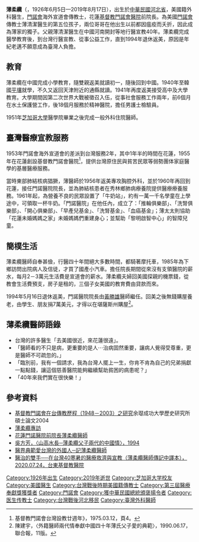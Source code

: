 {{Infobox_Person
| name = 薄柔纜
|image=
|box_width=
|occupation= 前門諾醫院院長
| period =
|birth_name=
| english_names = Roland Peter Brown
| Sex = 男
|birth_date= {{birth date|1926|6|5}}
|birth_place={{ROC-1912|直隸省}}
|death_date= {{death date and age|2019|8|17|1926|6|5}}
|death_place= {{USA}}[[堪薩斯州|堪薩斯州]][[哈維縣_(堪薩斯州)|哈維郡]]
| nationality = 
| residence =
| party =
| religion = 基督教
| spouse =  薄素菲
| relatives = 薄清潔醫生（父親）薄楷思 （兒子） 薄皓嶺 （孫子）薄天瑩 （孫子）
|education=
*[[貝塞爾大學|貝塞爾大學]]應用數學<br /><span style="color: blue;">（1945年）</span>
*[[芝加哥大學|芝加哥大學]]醫學院<br/><span style="color: blue;">（1947年－1951年）</span>
*美國密西根州的底特律一般外科住院醫師訓練<br/><span style="color: blue;">（1951年－1953年）</span>
| past =
*門諾會的山地巡迴醫療隊<br/><span style="color: blue;">（1953年）</span>
*基督教門諾會醫院院長<br/><span style="color: blue;">（1954年-1956年）</span><br/>1961－1974年<br/>1986－1990年<br>1993暫代
| work =
| award =
* 中華民國醫學學會全國優秀醫師（1978年）<ref>林清和，〈三叔公講古〉，《嗎哪》，295期，1983.12.25，第4版。</ref>
* 台美基金會社會服務獎（1991年）
* 第三屆醫療奉獻獎（1993年）
* [[李登輝|李登輝]]總統頒贈[[景星勳章#紫色大綬景星勳章|紫色大綬景星勳章]]（1995年）
}}

'''薄柔纜'''（{{lang-en|Roland Peter Brown}}，1926年6月5日—2019年8月17日），出生於[[中華民國|中華民國]][[河北省_(中華民國)|河北省]]，美國籍外科醫生，[[門諾會|門諾會]]海外宣道會傳教士，花蓮[[基督教門諾會醫院|基督教門諾會醫院]]前院長。為美國[[門諾會|門諾會]]傳教士薄清潔醫生的第五位孩子，兩位哥哥在他出生以前都因瘟疫而夭折，因此成為薄家的獨子。父親薄清潔醫生在中國河南開封等地行醫宣教40年。薄柔纜完成醫學教育後，到台灣行醫宣教、從事公益工作，直到1994年退休返美，原因是年紀老邁不願意成為臺灣人負擔。

==教育==
薄柔纜在中國完成小學教育，隨雙親返美就讀初一，隨後回到中國。1940年至韓國[[平壤|平壤]]就學，不久又返回天津附近的通縣就讀。1941年再度返美接受高中及大學教育。大學期間因第二次世界大戰被徵召入伍，從事社會服務工作兩年，前6個月在水土保護營工作，後18個月服務於精神醫院，擔任男護士檢驗員。

1951年[[芝加哥大學|芝加哥大學]]醫學院畢業之後完成一般外科住院醫師。

==臺灣醫療宣教服務==
1953年門諾會海外宣道會的差派到台灣服務2年，其中1年半的時間在花蓮，1955年在花蓮創設基督教門諾會醫院<ref>基督教門諾會台灣設教廿週年》，1975.03.12，頁4。</ref>，提供台灣原住民與貧苦民眾等弱勢團体家庭醫學的基層醫療服務。

當時東部肺結核病猖獗，薄醫師於1956年返美專攻胸腔外科，並於1960年再回到花蓮，接任門諾醫院院長，並為肺結核患者在秀林鄉肺病療養院提供醫療療養服務。1961年起，為營養不良的民眾設置了「牛奶站」，約有一萬一千名學童在上學途中，可領取一杯牛奶。「門諾醫院」在他任內，成立了：「推輪俱樂部」、「洗腎俱樂部」、「開心俱樂部」、「早產兒基金」、「洗腎基金」、「血癌基金」；薄太太則協助「花蓮未婚媽媽之家」未婚媽媽們重建身心；並幫助「黎明啟智中心」的智障兒童。 

==簡樸生活==
薄柔纜醫師自奉甚儉，行醫四十年間絕大多數時間，都騎著摩托車，1985年為下鄉訪問出院病人及信徒，才買了國產小汽車。擔任院長期間從來沒有支領醫院的薪水，每月2－3萬元生活費是宣道會的薪水。薄柔纜夫婦回美國探親的機票錢，從教會生活費預支，房子是租的，三個子女美國的教育費由貸款而來。 

1994年5月16日退休返美，門諾醫院院長由[[黃勝雄|黃勝雄]]醫師繼任。回美之後無錢購屋養老，由學生、朋友捐7萬美元，才得以在堪薩斯州購屋<ref>陳建宇，〈外籍醫師兩代情奉獻中國四十年薄氏父子愛的典範〉，1990.06.17，聯合報，11版。</ref>。

==薄柔纜醫師語錄==
*台灣的許多醫生「去美國很近，來花蓮很遠」。
*「醫師看的不只是病，更重要的是人⋯治病固然重要，讓病人覺得受尊重，更是醫師不可疏忽的。」
*「臨別前，我有一個請求，我為台灣人擺上一生，你肯不肯為自己的兄弟捐獻一點點錢，讓這個慈善醫院能夠繼續幫助貧困的病患呢？」 
* 「40年來我們實在很快樂！」

==參考資料==
{{reflist}}
* [http://etdncku.lib.ncku.edu.tw/ETD-db/ETD-search-c/getfile?URN=etd-0206104-130136&filename=etd-0206104-130136.pdf 基督教門諾會在台傳教歷程（1948－2003）之研究]{{dead link|date=2018年1月 |bot=InternetArchiveBot |fix-attempted=yes }}余璱成功大學歷史研究所碩士論文2004
* [http://www.hwe.org.tw/award_winners_3_8.asp 薄柔纜專訪] {{Wayback|url=http://www.hwe.org.tw/award_winners_3_8.asp |date=20090515034457 }} 
* [http://www.laijohn.com/archives/pm/Brown,R/brief/Chiu,Khong.htm 花蓮門諾醫院前院長薄柔纜醫師] {{Wayback|url=http://www.laijohn.com/archives/pm/Brown,R/brief/Chiu,Khong.htm |date=20090722182852 }} 
* [http://www.laijohn.com/archives/pm/Brown,R/brief/MCH.htm 吳方芳，〈山高水長─薄柔纜父子兩代的中國情〉，1994] {{Wayback|url=http://www.laijohn.com/archives/pm/Brown,R/brief/MCH.htm |date=20191022205615 }}
* [http://home.i1.net/~alchu/medical/warm3.htm#dd 醫界典範愛台灣的外國人─記薄柔纜醫師] {{Wayback|url=http://home.i1.net/~alchu/medical/warm3.htm#dd |date=20090505080727 }}
* [https://issuu.com/tch1964/docs/2020-7-23-___________-___ 醫治的雙手──在台灣40寒暑的醫療救濟與宣教（薄柔纜醫師傳記中譯本），2020.07.24，台東基督教醫院]
{{DEFAULTSORT:Brown, Roland P.}}

[[Category:1926年出生|Category:1926年出生]]
[[Category:2019年逝世|Category:2019年逝世]]
[[Category:芝加哥大学校友|Category:芝加哥大学校友]]
[[Category:美國醫生|Category:美國醫生]]
[[Category:台灣戰後時期美國籍傳教士|Category:台灣戰後時期美國籍傳教士]]
[[Category:第三屆醫療奉獻獎獲獎者|Category:第三屆醫療奉獻獎獲獎者]]
[[Category:門諾會|Category:門諾會]]
[[Category:獲中華民國總統頒褒揚令者|Category:獲中華民國總統頒褒揚令者]]
[[Category:医生传教士|Category:医生传教士]]
[[Category:台灣戰後河北移民|Category:台灣戰後河北移民]]
[[Category:臺灣外科醫師|Category:臺灣外科醫師]]